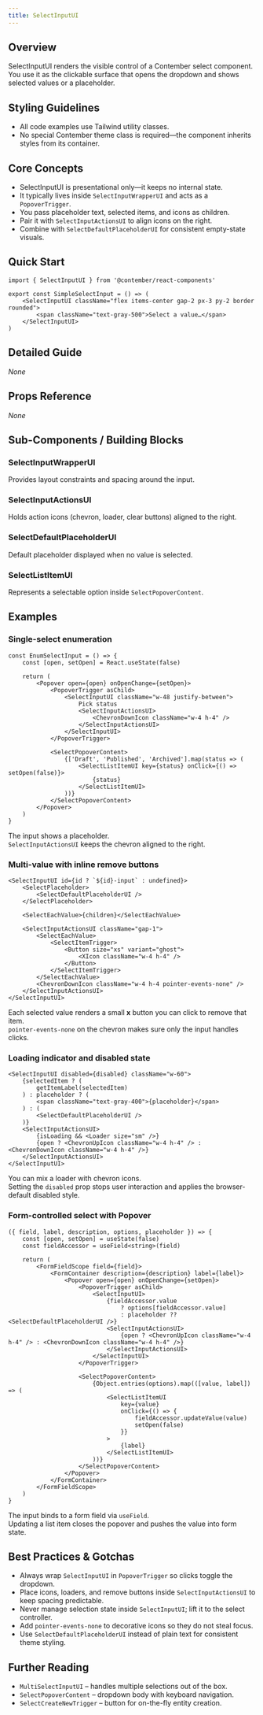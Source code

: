 ```yaml
---
title: SelectInputUI
---
```


<!-- Edited by human: false -->
<!-- Examples count: 6 -->
<!-- Source examples: 0 -->
<!-- Playground examples: 0 -->
<!-- External examples: 6 -->
<!-- Import examples: 5 -->

## Overview
SelectInputUI renders the visible control of a Contember select component.  
You use it as the clickable surface that opens the dropdown and shows selected values or a placeholder.

## Styling Guidelines
* All code examples use Tailwind utility classes.  
* No special Contember theme class is required—the component inherits styles from its container.

## Core Concepts
* SelectInputUI is presentational only—it keeps no internal state.  
* It typically lives inside `SelectInputWrapperUI` and acts as a `PopoverTrigger`.  
* You pass placeholder text, selected items, and icons as children.  
* Pair it with `SelectInputActionsUI` to align icons on the right.  
* Combine with `SelectDefaultPlaceholderUI` for consistent empty-state visuals.

## Quick Start
```tsx
import { SelectInputUI } from '@contember/react-components'

export const SimpleSelectInput = () => (
	<SelectInputUI className="flex items-center gap-2 px-3 py-2 border rounded">
		<span className="text-gray-500">Select a value…</span>
	</SelectInputUI>
)
```

## Detailed Guide
_None_

## Props Reference
_None_

## Sub-Components / Building Blocks
### SelectInputWrapperUI
Provides layout constraints and spacing around the input.

### SelectInputActionsUI
Holds action icons (chevron, loader, clear buttons) aligned to the right.

### SelectDefaultPlaceholderUI
Default placeholder displayed when no value is selected.

### SelectListItemUI
Represents a selectable option inside `SelectPopoverContent`.

## Examples

### Single-select enumeration
```tsx
const EnumSelectInput = () => {
	const [open, setOpen] = React.useState(false)

	return (
		<Popover open={open} onOpenChange={setOpen}>
			<PopoverTrigger asChild>
				<SelectInputUI className="w-48 justify-between">
					Pick status
					<SelectInputActionsUI>
						<ChevronDownIcon className="w-4 h-4" />
					</SelectInputActionsUI>
				</SelectInputUI>
			</PopoverTrigger>

			<SelectPopoverContent>
				{['Draft', 'Published', 'Archived'].map(status => (
					<SelectListItemUI key={status} onClick={() => setOpen(false)}>
						{status}
					</SelectListItemUI>
				))}
			</SelectPopoverContent>
		</Popover>
	)
}
```
The input shows a placeholder.  
`SelectInputActionsUI` keeps the chevron aligned to the right.

### Multi-value with inline remove buttons
```tsx
<SelectInputUI id={id ? `${id}-input` : undefined}>
	<SelectPlaceholder>
		<SelectDefaultPlaceholderUI />
	</SelectPlaceholder>

	<SelectEachValue>{children}</SelectEachValue>

	<SelectInputActionsUI className="gap-1">
		<SelectEachValue>
			<SelectItemTrigger>
				<Button size="xs" variant="ghost">
					<XIcon className="w-4 h-4" />
				</Button>
			</SelectItemTrigger>
		</SelectEachValue>
		<ChevronDownIcon className="w-4 h-4 pointer-events-none" />
	</SelectInputActionsUI>
</SelectInputUI>
```
Each selected value renders a small **x** button you can click to remove that item.  
`pointer-events-none` on the chevron makes sure only the input handles clicks.

### Loading indicator and disabled state
```tsx
<SelectInputUI disabled={disabled} className="w-60">
	{selectedItem ? (
		getItemLabel(selectedItem)
	) : placeholder ? (
		<span className="text-gray-400">{placeholder}</span>
	) : (
		<SelectDefaultPlaceholderUI />
	)}
	<SelectInputActionsUI>
		{isLoading && <Loader size="sm" />}
		{open ? <ChevronUpIcon className="w-4 h-4" /> : <ChevronDownIcon className="w-4 h-4" />}
	</SelectInputActionsUI>
</SelectInputUI>
```
You can mix a loader with chevron icons.  
Setting the `disabled` prop stops user interaction and applies the browser-default disabled style.

### Form-controlled select with Popover
```tsx
({ field, label, description, options, placeholder }) => {
	const [open, setOpen] = useState(false)
	const fieldAccessor = useField<string>(field)

	return (
		<FormFieldScope field={field}>
			<FormContainer description={description} label={label}>
				<Popover open={open} onOpenChange={setOpen}>
					<PopoverTrigger asChild>
						<SelectInputUI>
							{fieldAccessor.value
								? options[fieldAccessor.value]
								: placeholder ?? <SelectDefaultPlaceholderUI />}
							<SelectInputActionsUI>
								{open ? <ChevronUpIcon className="w-4 h-4" /> : <ChevronDownIcon className="w-4 h-4" />}
							</SelectInputActionsUI>
						</SelectInputUI>
					</PopoverTrigger>

					<SelectPopoverContent>
						{Object.entries(options).map(([value, label]) => (
							<SelectListItemUI
								key={value}
								onClick={() => {
									fieldAccessor.updateValue(value)
									setOpen(false)
								}}
							>
								{label}
							</SelectListItemUI>
						))}
					</SelectPopoverContent>
				</Popover>
			</FormContainer>
		</FormFieldScope>
	)
}
```
The input binds to a form field via `useField`.  
Updating a list item closes the popover and pushes the value into form state.

## Best Practices & Gotchas
* Always wrap `SelectInputUI` in `PopoverTrigger` so clicks toggle the dropdown.  
* Place icons, loaders, and remove buttons inside `SelectInputActionsUI` to keep spacing predictable.  
* Never manage selection state inside `SelectInputUI`; lift it to the select controller.  
* Add `pointer-events-none` to decorative icons so they do not steal focus.  
* Use `SelectDefaultPlaceholderUI` instead of plain text for consistent theme styling.

## Further Reading
* `MultiSelectInputUI` – handles multiple selections out of the box.  
* `SelectPopoverContent` – dropdown body with keyboard navigation.  
* `SelectCreateNewTrigger` – button for on-the-fly entity creation.

<!-- End of Generated Documentation -->